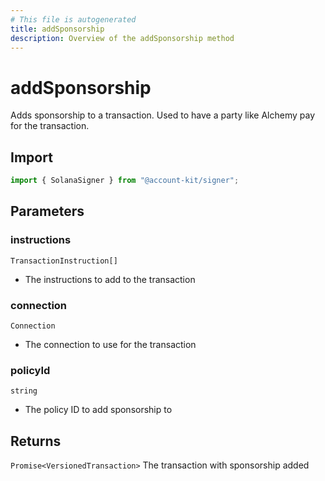 ```yaml
---
# This file is autogenerated
title: addSponsorship
description: Overview of the addSponsorship method
---
```


# addSponsorship

Adds sponsorship to a transaction. Used to have a party like Alchemy pay for the transaction.

## Import

```ts
import { SolanaSigner } from "@account-kit/signer";
```

## Parameters

### instructions

`TransactionInstruction[]`

- The instructions to add to the transaction

### connection

`Connection`

- The connection to use for the transaction

### policyId

`string`

- The policy ID to add sponsorship to

## Returns

`Promise<VersionedTransaction>`
The transaction with sponsorship added
